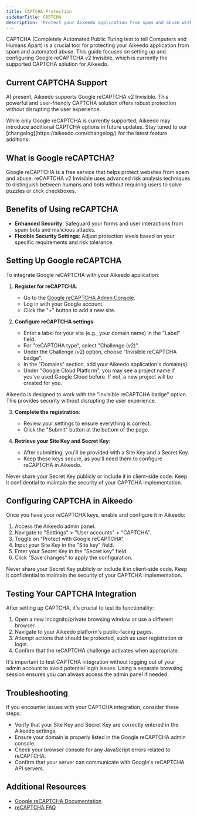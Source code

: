 ```yaml
---
title: CAPTCHA Protection
sidebarTitle: CAPTCHA
description: 'Protect your Aikeedo application from spam and abuse with CAPTCHA integration'
---
```


CAPTCHA (Completely Automated Public Turing test to tell Computers and Humans Apart) is a crucial tool for protecting your Aikeedo application from spam and automated abuse. This guide focuses on setting up and configuring Google reCAPTCHA v2 Invisible, which is currently the supported CAPTCHA solution for Aikeedo.

## Current CAPTCHA Support

At present, Aikeedo supports Google reCAPTCHA v2 Invisible. This powerful and user-friendly CAPTCHA solution offers robust protection without disrupting the user experience.

<Note>
  While only Google reCAPTCHA is currently supported, Aikeedo may introduce additional CAPTCHA options in future updates. Stay tuned to our [changelog](https://aikeedo.com/changelog/) for the latest feature additions.
</Note>

## What is Google reCAPTCHA?

Google reCAPTCHA is a free service that helps protect websites from spam and abuse. reCAPTCHA v2 Invisible uses advanced risk analysis techniques to distinguish between humans and bots without requiring users to solve puzzles or click checkboxes.

## Benefits of Using reCAPTCHA

- **Enhanced Security**: Safeguard your forms and user interactions from spam bots and malicious attacks.
- **Flexible Security Settings**: Adjust protection levels based on your specific requirements and risk tolerance.

## Setting Up Google reCAPTCHA

To integrate Google reCAPTCHA with your Aikeedo application:

1. **Register for reCAPTCHA**:
   - Go to the [Google reCAPTCHA Admin Console](https://www.google.com/recaptcha/admin).
   - Log in with your Google account.
   - Click the "+" button to add a new site.

2. **Configure reCAPTCHA settings**:
   - Enter a label for your site (e.g., your domain name) in the "Label" field.
   - For "reCAPTCHA type", select "Challenge (v2)".
   - Under the Challenge (v2) option, choose "Invisible reCAPTCHA badge".
   - In the "Domains" section, add your Aikeedo application's domain(s).
   - Under "Google Cloud Platform", you may see a project name if you've used Google Cloud before. If not, a new project will be created for you.

<Note>
  Aikeedo is designed to work with the "Invisible reCAPTCHA badge" option. This provides security without disrupting the user experience.
</Note>

3. **Complete the registration**:
   - Review your settings to ensure everything is correct.
   - Click the "Submit" button at the bottom of the page.

4. **Retrieve your Site Key and Secret Key**:
   - After submitting, you'll be provided with a Site Key and a Secret Key.
   - Keep these keys secure, as you'll need them to configure reCAPTCHA in Aikeedo.

<Warning>
  Never share your Secret Key publicly or include it in client-side code. Keep it confidential to maintain the security of your CAPTCHA implementation.
</Warning>

## Configuring CAPTCHA in Aikeedo

Once you have your reCAPTCHA keys, enable and configure it in Aikeedo:

1. Access the Aikeedo admin panel.
2. Navigate to "Settings" > "User accounts" > "CAPTCHA".
3. Toggle on "Protect with Google reCAPTCHA".
4. Input your Site Key in the "Site key" field.
5. Enter your Secret Key in the "Secret key" field.
6. Click "Save changes" to apply the configuration.

<Warning>
  Never share your Secret Key publicly or include it in client-side code. Keep it confidential to maintain the security of your CAPTCHA implementation.
</Warning>

## Testing Your CAPTCHA Integration

After setting up CAPTCHA, it's crucial to test its functionality:

1. Open a new incognito/private browsing window or use a different browser.
2. Navigate to your Aikeedo platform's public-facing pages.
3. Attempt actions that should be protected, such as user registration or login.
4. Confirm that the reCAPTCHA challenge activates when appropriate.

<Note>
  It's important to test CAPTCHA integration without logging out of your admin account to avoid potential login issues. Using a separate browsing session ensures you can always access the admin panel if needed.
</Note>

## Troubleshooting

If you encounter issues with your CAPTCHA integration, consider these steps:

- Verify that your Site Key and Secret Key are correctly entered in the Aikeedo settings.
- Ensure your domain is properly listed in the Google reCAPTCHA admin console.
- Check your browser console for any JavaScript errors related to reCAPTCHA.
- Confirm that your server can communicate with Google's reCAPTCHA API servers.

## Additional Resources

- [Google reCAPTCHA Documentation](https://developers.google.com/recaptcha/docs/invisible)
- [reCAPTCHA FAQ](https://developers.google.com/recaptcha/docs/faq)

